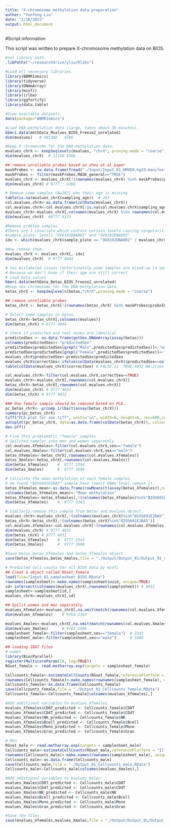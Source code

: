 ```yaml
---
title: "X-chromosome methylation data preparation"
author: "Yunfeng Liu"
date: "1/16/2023"
output: html_document
---
```


#Script information

This script was written to prepare X-chromosome methylation data on BIOS.

```r
#set library path.
.libPaths("~/researchdrive/yliu/Rlibs")
```


```r
#Load all necessary libraries.
library(BBMRIomics)
library(tidyverse)
library(DNAmArray)
library(minfi)
library(irlba)
library(ggfortify)
library(data.table)

#View available datasets.
data(package="BBMRIomics")

#Load DNA-methylation data (large, takes about 30 minutes).
bbmri.data(methData_Mvalues_BIOS_Freeze2_unrelated)
dim(mvalues)   # 481388   4386
```


```r
#Keep X chromosome for the DNA-methylation data.
mvalues_chrX <- keepSeqlevels(mvalues, "chrX", pruning.mode = "coarse")
dim(mvalues_chrX)  # 11130 4386

## remove unreliable probes based on zhou et.al paper
maskProbes <- as.data.frame(fread("./Input/Input_01_HM450.hg19.manifest.tsv"))
maskProbes <- filter(maskProbes,MASK_general=="TRUE")
mvalues_chrX <- mvalues_chrX[!(rownames(mvalues_chrX) %in% maskProbes$probeID),] 
dim(mvalues_chrX) # 9777   4386
```


```r
# Remove some samples (N=263) who their age is missing
table(is.na(mvalues_chrX$sampling_age))  # 263
col.mvalues.chrX<-as.data.frame(colData(mvalues_chrX))
col.mvalues.chrX<-col.mvalues.chrX[!is.na(col.mvalues.chrX$sampling_age),]
mvalues_chrX<-mvalues_chrX[,colnames(mvalues_chrX) %in% rownames(col.mvalues.chrX)]
dim(mvalues_chrX)  #9777 4123

#Remove problem samples.
#There are 1 covariate which contain certain levels causing singularities if they are included into the model:
#sample_plate: levels "OV0192DNA001" and "OV0192DNA002".
idx <- which(mvalues_chrX$sample_plate == "OV0192DNA001" | mvalues_chrX$sample_plate == "OV0192DNA002")

#Now remove them.
mvalues_chrX <- mvalues_chrX[,-idx]
dim(mvalues_chrX)  # 9777 4044

# Sex mislabeled issues (Unfortunately,some samples are mixed-up in sex,we should exclude them from this analysis)
# Because we don't know if their age are still correct
# Load beta values
bbmri.data(methData_Betas_BIOS_Freeze2_unrelated)
#Keep sex chromosome for the DNA-methylation data.
betas_chrX <- keepSeqlevels(betas,"chrX",pruning.mode = "coarse")

## remove unreliable probes
betas_chrX <- betas_chrX[!(rownames(betas_chrX) %in% maskProbes$probeID),] 

# Select same samples in betas.
betas_chrX<-betas_chrX[,colnames(mvalues)]
dim(betas_chrX) # 9777 4044

# Check if predicted and real sexes are identical
predictedSex <- as.data.frame(getSex.DNAmArray(assay(betas)))
colnames(predictedSex)<-"predictedSex"
predictedSex$predictedSex[grepl("Male",predictedSex$predictedSex)]<-"male"
predictedSex$predictedSex[grepl("Female",predictedSex$predictedSex)]<-"female"
mvalues_chrX$predictedSex<-predictedSex$predictedSex
mvalues_chrX$correctSex<-ifelse(colData(mvalues_chrX)$predictedSex==colData(mvalues_chrX)$sex,TRUE,FALSE)
table(colData(mvalues_chrX)$correctSex) # FALSE:11  TRUE:4032 NA:2(sex is missing)

col.mvalues.chrX<-filter(col.mvalues.chrX,correctSex==TRUE)
mvalues_chrX<-mvalues_chrX[,rownames(col.mvalues.chrX)]
betas_chrX<-betas_chrX[,rownames(col.mvalues.chrX)]
dim(mvalues_chrX) # 9777 4032
dim(betas_chrX) # 9777 4032

### One female sample should be removed based on PCA.
pc_betas_chrX<- prcomp_irlba(t(assay(betas_chrX)))
summary(pc_betas_chrX)
tiff("PCA plot for sex.tiff", units="in", width=8, height=6, res=600,compression = 'lzw')
autoplot(pc_betas_chrX, data=as.data.frame(colData(betas_chrX)), colour="sex",main="Principal components plot")
dev.off() 

# Find this problematic "female" samples
# Spilited samples into men and women separately
col.mvalues.Xfemales<-filter(col.mvalues.chrX,sex=="female")
col.mvalues.Xmales<-filter(col.mvalues.chrX,sex=="male")
betas_Xfemales<-betas_chrX[,rownames(col.mvalues.Xfemales)]
betas_Xmales<-betas_chrX[,rownames(col.mvalues.Xmales)] 
dim(betas_Xfemales)    #  9777 2344
dim(betas_Xmales)      #  9777 1688

# Calculate the mean methylation of each female samples. 
# we found "BIOS691E2BA5" sample have lowest DNAm level,remove it.
betas_Xfemales_mean<-as.data.frame(rowMeans(t(assay(betas_Xfemales)),na.rm = TRUE))
colnames(betas_Xfemales_mean)<-"Mean methylation"
betas_Xfemales<-betas_Xfemales[,!(colnames(betas_Xfemales)%in%"BIOS691E2BA5")]
dim(betas_Xfemales)    #  9777 2343

# Similarly,remove this sample from betas and mvalues object.
mvalues_chrX<-mvalues_chrX[,!(colnames(mvalues_chrX)%in%"BIOS691E2BA5")]
betas_chrX<-betas_chrX[,!(colnames(betas_chrX)%in%"BIOS691E2BA5")]
col.mvalues.Xfemales<-col.mvalues.chrX[!(rownames(col.mvalues.Xfemales)%in%"BIOS691E2BA5"),]
dim(mvalues_chrX) # 9777 4031
dim(betas_chrX) # 9777 4031
dim(betas_Xfemales)    #  9777 2343
dim(betas_Xmales)      #  9777 1688

#Save betas,betas_Xfemales and betas_Xfemales object.
save(betas_Xfemales,betas_Xmales,file = "./Output/Output_01/Output_01_chrX_betas.RData")
```


```r
# Predicted Cell counts for all BIOS data by minfi
## Creat a object called RGset_female
load(file="Input_01_samplesheet_BIOS.RData")
rownames(samplesheet)<-make.names(samplesheet$uuid, unique=TRUE)
id<-intersect(colnames(mvalues_chrX),rownames(samplesheet)) # 4031
samplesheet<-samplesheet[id,]
mvalues_chrX<-mvalues_chrX[,id]

## Spilit women and men separately
mvalues_Xfemales<-mvalues_chrX[,na.omit(match(rownames(col.mvalues.Xfemales),colnames(mvalues_chrX)))] 
dim(mvalues_Xfemales)    # 9783 2343

mvalues_Xmales<-mvalues_chrX[,na.omit(match(rownames(col.mvalues.Xmales),colnames(mvalues_chrX)))]     
dim(mvalues_Xmales)      # 9783 1688
samplesheet_female<-filter(samplesheet,sex=="female")  # 2343
samplesheet_male<-filter(samplesheet,sex=="male")      # 1688

## loading IDAT files
# women
library(BiocParallel)
register(MulticoreParam(10, log=TRUE))
RGset_female <- read.metharray.exp(targets = samplesheet_female)

Cellcounts_female<-estimateCellCounts(RGset_female,referencePlatform = "IlluminaHumanMethylation450k")
rownames(Cellcounts_female)<-make.names(rownames(samplesheet_female), unique=TRUE)
Cellcounts_female<-as.data.frame(Cellcounts_female)
save(Cellcounts_female,file = "./Output_01_Cellcounts_female.RData")
Cellcounts_female<-Cellcounts_female[colnames(mvalues_Xfemales),]

#Add additional variables to mvalues_Xfemales.
mvalues_Xfemales$CD8T_predicted <- Cellcounts_female$CD8T
mvalues_Xfemales$CD4T_predicted <- Cellcounts_female$CD4T
mvalues_Xfemales$NK_predicted <- Cellcounts_female$NK
mvalues_Xfemales$Bcell_predicted <- Cellcounts_female$Bcell
mvalues_Xfemales$Mono_predicted <- Cellcounts_female$Mono
mvalues_Xfemales$Gran_predicted <- Cellcounts_female$Gran

# Men
RGset_male <- read.metharray.exp(targets = samplesheet_male)
Cellcounts_male<-estimateCellCounts(RGset_male,referencePlatform = "IlluminaHumanMethylation450k") 
rownames(Cellcounts_male)<-make.names(rownames(samplesheet_male), unique=TRUE) 
Cellcounts_male<-as.data.frame(Cellcounts_male) 
save(Cellcounts_male,file = "./Output_01_Cellcounts_male.RData")  
Cellcounts_male<-Cellcounts_male[colnames(mvalues_Xmales),]

#Add additional variables to mvalues_males.
mvalues_Xmales$CD8T_predicted <- Cellcounts_male$CD8T
mvalues_Xmales$CD4T_predicted <- Cellcounts_male$CD4T
mvalues_Xmales$NK_predicted <- Cellcounts_male$NK
mvalues_Xmales$Bcell_predicted <- Cellcounts_male$Bcell
mvalues_Xmales$Mono_predicted <- Cellcounts_male$Mono
mvalues_Xmales$Gran_predicted <- Cellcounts_male$Gran

#Save the files.
save(mvalues_Xfemales,mvalues_Xmales,file = "./Output/Output_01/Output_01_chrX_mvalues.RData")
```
